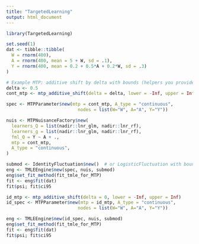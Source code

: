 ```yaml
---
title: "TargetedLearning"
output: html_document
---
```


```r
library(TargetedLearning)

set.seed(1)
dat <- tibble::tibble(
  W = rnorm(400),
  A = rnorm(400, mean = 5 + W, sd = .1),
  Y = rnorm(400, mean = 0.2 + 0.5*A + 0.2*W, sd = .3)
)

# Example MTP: additive shift by delta with bounds (helpers you provided)
delta <- 0.5
cont_mtp <- mtp_additive_shift(delta = delta, lower = -Inf, upper = Inf)

spec <- MTPParameter$new(mtp = cont_mtp, A_type = "continuous",
                           nodes = list(W="W", A="A", Y="Y"))

nuis <- MTPNuisanceFactory$new(
  learners_Q = list(nadir::lnr_glm, nadir::lnr_rf),
  learners_g = list(nadir::lnr_glm, nadir::lnr_rf),
  fml_Q = Y ~ A + .,
  mtp = cont_mtp,
  A_type = "continuous",
)

submod <- IdentityFluctuation$new()  # or LogisticFluctuation with bounds for Y-range
eng <- TMLEEngine$new(spec, nuis, submod)
eng$set_fit_method(fit_tmle_for_MTP)
fit <- eng$fit(dat)
fit$psi; fit$ci95

id_mtp <- mtp_additive_shift(delta = 0, lower = -Inf, upper = Inf)
id_spec <- MTPParameter$new(mtp = id_mtp, A_type = "continuous",
                           nodes = list(W="W", A="A", Y="Y"))

eng <- TMLEEngine$new(id_spec, nuis, submod)
eng$set_fit_method(fit_tmle_for_MTP)
fit <- eng$fit(dat)
fit$psi; fit$ci95


```
